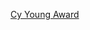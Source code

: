 {{Catnav|頁面分類|...|棒球|棒球獎項|美國職棒獎項}}
{{Catnav|頁面分類|...|美國棒球|美國職棒大聯盟|美國職棒獎項}}

{{catmore|賽揚獎}}

[[Category:美國職棒大聯盟獎項得主|Cy Young Award]]